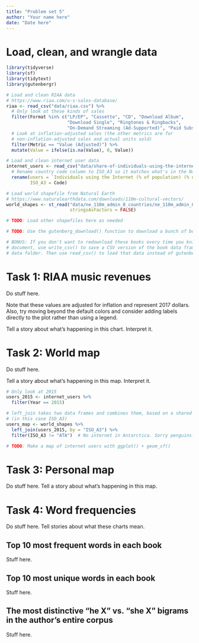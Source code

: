 ```yaml
---
title: "Problem set 5"
author: "Your name here"
date: "Date here"
---
```


# Load, clean, and wrangle data

```r
library(tidyverse)
library(sf)
library(tidytext)
library(gutenbergr)

# Load and clean RIAA data
# https://www.riaa.com/u-s-sales-database/
riaa <- read_csv("data/riaa.csv") %>% 
  # Only look at these kinds of sales
  filter(Format %in% c("LP/EP", "Cassette", "CD", "Download Album", 
                       "Download Single", "Ringtones & Ringbacks", 
                       "On-Demand Streaming (Ad-Supported)", "Paid Subscription")) %>% 
  # Look at inflation-adjusted sales (the other metrics are for
  # non-inflation-adjusted sales and actual units sold)
  filter(Metric == "Value (Adjusted)") %>% 
  mutate(Value = ifelse(is.na(Value), 0, Value))

# Load and clean internet user data
internet_users <- read_csv("data/share-of-individuals-using-the-internet-1990-2015.csv") %>%
  # Rename country code column to ISO_A3 so it matches what's in the Natural Earth shapefile
  rename(users = `Individuals using the Internet (% of population) (% of population)`,
         ISO_A3 = Code)

# Load world shapefile from Natural Earth
# https://www.naturalearthdata.com/downloads/110m-cultural-vectors/
world_shapes <- st_read("data/ne_110m_admin_0_countries/ne_110m_admin_0_countries.shp",
                        stringsAsFactors = FALSE)

# TODO: Load other shapefiles here as needed
```

```r
# TODO: Use the gutenberg_download() function to download a bunch of books

# BONUS: If you don't want to redownload these books every time you knit this
# document, use write_csv() to save a CSV version of the book data frame to your
# data folder. Then use read_csv() to load that data instead of gutenberg_download()
```

# Task 1: RIAA music revenues

Do stuff here. 

Note that these values are adjusted for inflation and represent 2017 dollars. Also, try moving beyond the default colors and consider adding labels directly to the plot rather than using a legend.

Tell a story about what's happening in this chart. Interpret it.


# Task 2: World map

Do stuff here.

Tell a story about what's happening in this map. Interpret it.

```r
# Only look at 2015
users_2015 <- internet_users %>%
  filter(Year == 2015)

# left_join takes two data frames and combines them, based on a shared column
# (in this case ISO_A3)
users_map <- world_shapes %>%
  left_join(users_2015, by = "ISO_A3") %>%
  filter(ISO_A3 != "ATA")  # No internet in Antarctica. Sorry penguins.

# TODO: Make a map of internet users with ggplot() + geom_sf()
```


# Task 3: Personal map

Do stuff here. Tell a story about what's happening in this map.


# Task 4: Word frequencies

Do stuff here. Tell stories about what these charts mean.

## Top 10 most frequent words in each book

Stuff here.

## Top 10 most unique words in each book

Stuff here.

## The most distinctive "he X" vs. "she X" bigrams in the author's entire corpus

Stuff here.
